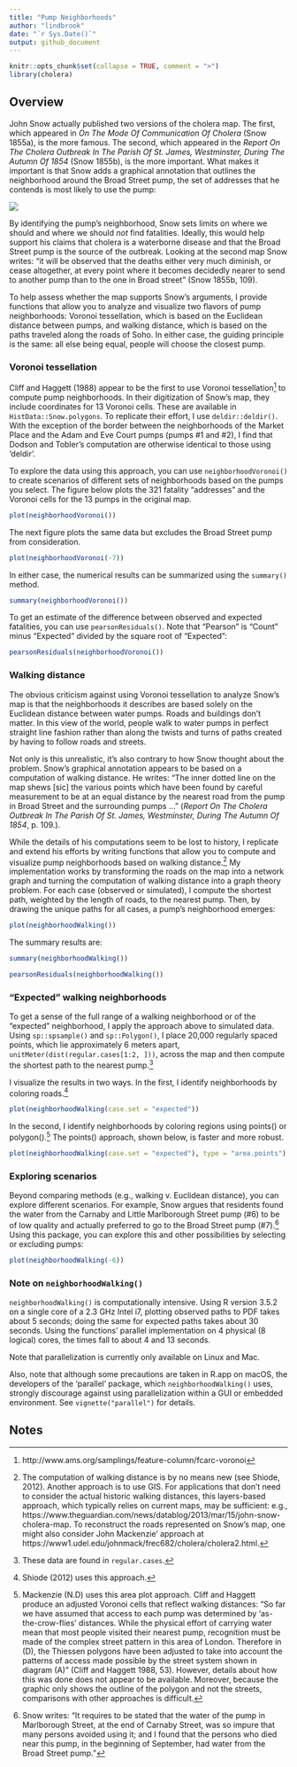 ```yaml
---
title: "Pump Neighborhoods"
author: "lindbrook"
date: "`r Sys.Date()`"
output: github_document
---
```


```r
knitr::opts_chunk$set(collapse = TRUE, comment = ">")
library(cholera)
```

## Overview

John Snow actually published two versions of the cholera map. The first, which appeared in _On The Mode Of Communication Of Cholera_ (Snow 1855a), is the more famous. The second, which appeared in the _Report On The Cholera Outbreak In The Parish Of St. James, Westminster, During The Autumn Of 1854_ (Snow 1855b), is the more important. What makes it important is that Snow adds a graphical annotation that outlines the neighborhood around the Broad Street pump, the set of addresses that he contends is most likely to use the pump:

![](fig12-6.png)

By identifying the pump's neighborhood, Snow sets limits on where we should and
where we should _not_ find fatalities. Ideally, this would help support his claims that cholera is a waterborne disease and that the Broad Street pump is the source of the outbreak. Looking at the second map Snow writes: "it will be observed that the deaths either very much diminish, or cease altogether, at every point where it becomes decidedly nearer to send to another pump than to the one in Broad street" (Snow 1855b, 109).

To help assess whether the map supports Snow's arguments, I provide functions that allow you to analyze and visualize two flavors of pump neighborhoods: Voronoi tessellation, which is based on the Euclidean distance between pumps, and walking distance, which is based on the paths traveled along the roads of Soho. In either case, the guiding principle is the same: all else being equal, people will choose the closest pump.

### Voronoi tessellation

Cliff and Haggett (1988) appear to be the first to use Voronoi tessellation^[http://www.ams.org/samplings/feature-column/fcarc-voronoi] to compute pump neighborhoods. In their digitization of Snow's map, they include coordinates for 13 Voronoi cells. These are available in `HistData::Snow.polygons`. To replicate their effort, I use `deldir::deldir()`. With the exception of the border between the neighborhoods of the Market Place and the Adam and Eve Court pumps (pumps #1 and #2), I find that Dodson and Tobler's computation are otherwise identical to those using 'deldir'.

To explore the data using this approach, you can use `neighborhoodVoronoi()` to create scenarios of different sets of neighborhoods based on the pumps you select. The figure below plots the 321 fatality "addresses" and the Voronoi cells for the 13 pumps in the original map.

```r
plot(neighborhoodVoronoi())
```

The next figure plots the same data but excludes the Broad Street pump from consideration.

```r
plot(neighborhoodVoronoi(-7))
```

In either case, the numerical results can be summarized using the `summary()` method.

```r
summary(neighborhoodVoronoi())
```

To get an estimate of the difference between observed and expected fatalities, you can use `pearsonResiduals()`. Note that "Pearson" is "Count" minus "Expected" divided by the square root of "Expected":

```r
pearsonResiduals(neighborhoodVoronoi())
```

### Walking distance

The obvious criticism against using Voronoi tessellation to analyze Snow's map is that the neighborhoods it describes are based solely on the Euclidean distance between water pumps. Roads and buildings don't matter. In this view of the world, people walk to water pumps in perfect straight line fashion rather than along the twists and turns of paths created by having to follow roads and streets.

Not only is this unrealistic, it's also contrary to how Snow thought about the problem. Snow's graphical annotation appears to be based on a computation of walking distance. He writes: "The inner dotted line on the map shews [sic] the various points which have been found by careful measurement to be at an equal distance by the nearest road from the pump in Broad Street and the surrounding pumps ..." (_Report On The Cholera Outbreak In The Parish Of St. James, Westminster, During The Autumn Of 1854_, p. 109.).

 While the details of his computations seem to be lost to history, I replicate and extend his efforts by writing functions that allow you to compute and visualize pump neighborhoods based on walking distance.^[The computation of walking distance is by no means new (see Shiode, 2012). Another approach is to use GIS. For applications that don't need to consider the actual historic walking distances, this layers-based approach, which typically relies on current maps, may be sufficient: e.g., https://www.theguardian.com/news/datablog/2013/mar/15/john-snow-cholera-map. To reconstruct the roads represented on Snow's map, one might also consider John Mackenzie' approach at https://www1.udel.edu/johnmack/frec682/cholera/cholera2.html.] My implementation works by transforming the roads on the map into a network graph and turning the computation of walking distance into a graph theory problem. For each case (observed or simulated), I compute the shortest path, weighted by the length of roads, to the nearest pump. Then, by drawing the unique paths for all cases, a pump's neighborhood emerges:

```r
plot(neighborhoodWalking())
```

The summary results are:

```r
summary(neighborhoodWalking())
```

```r
pearsonResiduals(neighborhoodWalking())
```

### "Expected" walking neighborhoods

To get a sense of the full range of a walking neighborhood or of the "expected" neighborhood, I apply the approach above to simulated data. Using `sp::spsample()` and `sp::Polygon()`, I place 20,000 regularly spaced points, which lie approximately 6 meters apart, `unitMeter(dist(regular.cases[1:2, ]))`, across the map and then compute the shortest path to the nearest pump.^[These data are found in `regular.cases`.]

I visualize the results in two ways. In the first, I identify neighborhoods by coloring roads.^[Shiode (2012) uses this approach.]

```r
plot(neighborhoodWalking(case.set = "expected"))
```

In the second, I identify neighborhoods by coloring regions using points() or polygon().^[Mackenzie (N.D) uses this area plot approach. Cliff and Haggett produce an adjusted Voronoi cells that reflect walking distances: "So far we have assumed that access to each pump was determined by 'as-the-crow-flies' distances. While the physical effort of carrying water mean that most people visited their nearest pump, recognition must be made of the complex street pattern in this area of London. Therefore in (D), the Thiessen polygons have been adjusted to take into account the patterns of access made possible by the street system shown in diagram (A)" (Cliff and Haggett 1988, 53). However, details about how this was done does not appear to be available. Moreover, because the graphic only shows the outline of the polygon and not the streets, comparisons with other approaches is difficult.] The points() approach, shown below, is faster and more robust.

```r
plot(neighborhoodWalking(case.set = "expected"), type = "area.points")
```

### Exploring scenarios

Beyond comparing methods (e.g., walking v. Euclidean distance), you can explore different scenarios. For example, Snow argues that residents found the water from the Carnaby and Little Marlborough Street pump (#6) to be of low quality and actually preferred to go to the Broad Street pump (#7).^[Snow writes: "It requires to be stated that the water of the pump in Marlborough Street, at the end of Carnaby Street, was so impure that many persons avoided using it; and I found that the persons who died near this pump, in the beginning of September, had water from the Broad Street pump."] Using this package, you can explore this and other possibilities by selecting or excluding pumps:

```r
plot(neighborhoodWalking(-6))
```

### Note on `neighborhoodWalking()`

`neighborhoodWalking()` is computationally intensive. Using R version 3.5.2 on a single core of a 2.3 GHz Intel i7, plotting observed paths to PDF takes about 5 seconds; doing the same for expected paths takes about 30 seconds. Using the functions' parallel implementation on 4 physical (8 logical) cores, the times fall to about 4 and 13 seconds.

Note that parallelization is currently only available on Linux and Mac.

Also, note that although some precautions are taken in R.app on macOS, the developers of the 'parallel' package, which `neighborhoodWalking()` uses, strongly discourage against using parallelization within a GUI or embedded environment. See `vignette("parallel")` for details.

## Notes
